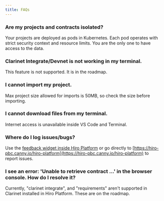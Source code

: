 ```yaml
---
title: FAQs
---
```


### Are my projects and contracts isolated?

Your projects are deployed as pods in Kubernetes. Each pod operates with strict security context and resource limits. You are the only one to have access to the data.

### Clarinet Integrate/Devnet is not working in my terminal.

This feature is not supported. It is in the roadmap.

### I cannot import my project.

Max project size allowed for imports is 50MB, so check the size before importing.

### I cannot download files from my terminal.

Internet access is unavailable inside VS Code and Terminal.

### Where do I log issues/bugs?

Use the [feedback widget inside Hiro Platform](https://hiro-pbc.canny.io/hiro-platform) or go directly to [https://hiro-pbc.canny.io/hiro-platform](https://hiro-pbc.canny.io/hiro-platform) to report issues.

### I see an error: 'Unable to retrieve contract ...' in the browser console. How do I resolve it?

Currently, "clarinet integrate", and "requirements" aren't supported in Clarinet installed in Hiro Platform. These are on the roadmap.
